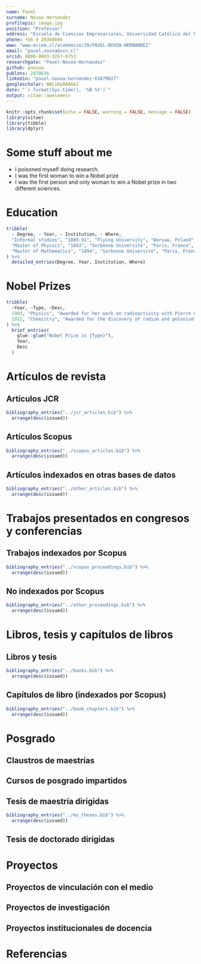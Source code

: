 ```yaml
---
name: Pavel
surname: Novoa Hernández
profilepic: image.jpg
position: "Professor"
address: "Escuela de Ciencias Empresariales, Universidad Católica del Norte"
phone: +56 9 20368604
www: "www.eciem.cl/academico/29/PAVEL-NOVOA-HERNANDEZ"
email: "pavel.novoa@ucn.cl"
orcid: 0000-0003-3267-6753
researchgate: "Pavel-Novoa-Hernandez"
github: pnovoa
publons: 2470636
linkedin: "pavel-novoa-hernández-61879027"
googlescholar: WACiKp0AAAAJ
date: "`r format(Sys.time(), '%B %Y')`"
output: vitae::awesomecv
---
```


```r
knitr::opts_chunk$set(echo = FALSE, warning = FALSE, message = FALSE)
library(vitae)
library(tibble)
library(dplyr)
```

# Some stuff about me

 * I poisoned myself doing research.
 * I was the first woman to win a Nobel prize
 * I was the first person and only woman to win a Nobel prize in two different sciences.

# Education

```r
tribble(
  ~ Degree, ~ Year, ~ Institution, ~ Where,
  "Informal studies", "1889-91", "Flying University", "Warsaw, Poland",
  "Master of Physics", "1893", "Sorbonne Université", "Paris, France",
  "Master of Mathematics", "1894", "Sorbonne Université", "Paris, France"
) %>% 
  detailed_entries(Degree, Year, Institution, Where)
```

# Nobel Prizes

```r
tribble(
  ~Year, ~Type, ~Desc,
  1903, "Physics", "Awarded for her work on radioactivity with Pierre Curie and Henri Becquerel",
  1911, "Chemistry", "Awarded for the discovery of radium and polonium"
) %>% 
  brief_entries(
    glue::glue("Nobel Prize in {Type}"),
    Year, 
    Desc
  )
```

# Artículos de revista

## Artículos JCR
```r

bibliography_entries("../jcr_articles.bib") %>%
  arrange(desc(issued))
```

## Artículos Scopus
```r

bibliography_entries("../scopus_articles.bib") %>%
  arrange(desc(issued))
```

## Artículos indexados en otras bases de datos
```r

bibliography_entries("../other_articles.bib") %>%
  arrange(desc(issued))
```

# Trabajos presentados en congresos y conferencias

## Trabajos indexados por Scopus
```r

bibliography_entries("../scopus_proceedings.bib") %>%
  arrange(desc(issued))
```

## No indexados por Scopus
```r

bibliography_entries("../other_proceedings.bib") %>%
  arrange(desc(issued))
```


# Libros, tesis y capítulos de libros

## Libros y tesis
```r

bibliography_entries("../books.bib") %>%
  arrange(desc(issued))
```

## Capítulos de libro (indexados por Scopus)
```r

bibliography_entries("../book_chapters.bib") %>%
  arrange(desc(issued))
```


# Posgrado

## Claustros de maestrías

## Cursos de posgrado impartidos

## Tesis de maestría dirigidas

```r

bibliography_entries("../ms_theses.bib") %>%
  arrange(desc(issued))
```

## Tesis de doctorado dirigidas


# Proyectos

## Proyectos de vinculación con el medio

## Proyectos de investigación

## Proyectos institucionales de docencia


# Referencias
